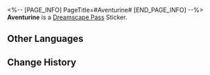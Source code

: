 <%-- [PAGE_INFO]
PageTitle=#Aventurine#
[END_PAGE_INFO] --%>
{{Stub|Location information}}
{{Item Infobox
|id          = 223000
|image       = Dreamscape Pass Sticker Aventurine.png
|type        = Dreamscape Pass Sticker
|type2       = The Reverie Stickers
|invCategory = 
|rarity      = 4
|effect      = 
|description = Digital stickers that can be used to decorate the pages of the Dreamtour Handbook. They come in many different styles.
|source1     = [[Unlocked by Default]]
}}
{{Description|No world is born prosperous, just like we are all born with nothing to our name.}}
'''Aventurine''' is a [[Dreamscape Pass]] Sticker.

==Other Languages==
{{Other Languages
|en   = Aventurine
|zhs  = 砂金
|zht  = 砂金
|ja   = アベンチュリン
|ko   = 어벤츄린
|es   = Aventurino
|fr   = Aventurine
|ru   = Авантюрин
|th   = Aventurine
|vi   = Aventurine
|de   = Aventurin
|id   = Aventurine
|pt   = Aventurine
}}

==Change History==
{{Change History|2.0}}
